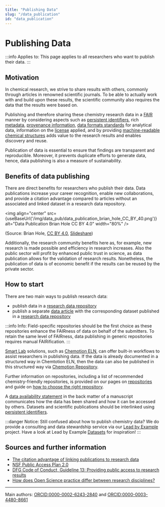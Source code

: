 ```yaml
---
title: "Publishing Data"
slug: "/data_publication"
id: "data_publication"
---
```



# Publishing Data

:::info Applies to:
This page applies to all researchers who want to publish their data.
:::

## Motivation

In chemical research, we strive to share results with others, commonly through articles in renowned scientific journals. To be able to actually work with and build upon these results, the scientific community also requires the data that the results were based on. 

Publishing and therefore sharing these chemistry research data in a [FAIR](/docs/fair) manner by considering aspects such as [persistent identifiers](/docs/pid/), rich [metadata](/docs/metadata), [provenance information](/docs/provenance/), [data formats standards](/docs/format_standards) for analytical data, information on the [license](/docs/licenses/) applied, and by providing [machine-readable chemical structures](/docs/machine-readable_chemical_structures) adds value to the research results and enables discovery and reuse. 

Publication of data is essential to ensure that findings are transparent and reproducible. Moreover, it prevents duplicate efforts to generate data, hence, data publishing is also a measure of sustainability.

## Benefits of data publishing

There are direct benefits for researchers who publish their data. Data publications increase your career recognition, enable new collaborations, and provide a citation advantage compared to articles without an associated and linked dataset in a research data repository.

<img align="center" src={useBaseUrl('/img/data_pub/data_publication_brian_hole_CC_BY_40.png')} alt="Data Publication Brian Hole CC BY 4.0" width="80%" />

(Source: Brian Hole, [CC BY 4.0](https://creativecommons.org/licenses/by/4.0/), [Slideshare](https://www.slideshare.net/brianhole/the-journal-of-open-archaeology-data-and-prime-incentivising-open-data-archiving))

Additionally, the research community benefits here as, for example, new research is made possible and efficiency in research increases. Also the public sector will profit by enhanced public trust in science, as data publication allows for the validation of research results. Nonetheless, the publication of data is of economic benefit if the results can be reused by the private sector.

## How to start

There are two main ways to publish research data:

- publish data in a [research data repository](/docs/repositories/)
- publish a separate [data article](/docs/data_articles/) with the corresponding dataset published in a [research data repository](/docs/repositories/)

:::info Info:
Field-specific repositories should be the first choice as these repositories enhance the FAIRness of data on behalf of the submitters. To retain the same level of FAIRness, data publishing in generic repositories requires manual FAIRification.
:::

[Smart Lab](/docs/smartlab) solutions, such as [Chemotion ELN](/docs/chemotion_eln/), can offer built-in workflows to assist researchers in publishing data. If the data is already documented in a structured way in Chemtotion ELN, then the data can also be published in this structured way via [Chemotion Repository](https://www.chemotion-repository.net/).

Further information on repositories, including a list of recommended chemistry-friendly repositories, is provided on our pages on [repositories](/docs/repositories) and guide on [how to choose the right repository](/docs/choose_repository).

A [data availability statement](/docs/data_availability_statement) in the back matter of a manuscript communicates how the data has been shared and how it can be accessed by others. Datasets and scientific publications should be interlinked using [persistent identifiers](/docs/pid/).

:::danger Notice:
Still confused about how to publish chemistry data? We do provide a consulting and data stewardship service via our [Lead by Example](/docs/lbe_intro/) project. Have a look at Lead by Example [Datasets](/docs/datasets) for inspiration!
:::

## Sources and further information

- [The citation advantage of linking publications to research data](https://doi.org/10.1371/journal.pone.0230416)
- [NSF Public Access Plan 2.0](https://nsf-gov-resources.nsf.gov/2023-06/NSF23104.pdf)
- [DFG Code of Conduct, Guideline 13: Providing public access to research results](https://wissenschaftliche-integritaet.de/en/code-of-conduct/providing-public-access-to-research-results/)
- [How does Open Science practice differ between research disciplines?](https://theplosblog.plos.org/2023/07/open-science-by-discipline/)

----
Main authors: [ORCID:0000-0002-6243-2840](https://orcid.org/0000-0002-6243-2840) and [ORCID:0000-0003-4480-8661](https://orcid.org/0000-0003-4480-8661)
